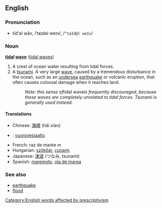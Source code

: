 ==English==
===Pronunciation===
*tīd'əl wāv, /ˈtaɪdəl weɪv/, /<tt>"taId@l weIv</tt>/

===Noun===
'''[[tidal]] [[wave]]''' ([[tidal waves]])

#A crest of ocean water resulting from tidal forces.
#A [[tsunami]]. A very large [[wave]], caused by a tremendous disturbance in the ocean, such as an [[undersea]] [[earthquake]] or volcanic eruption, that often causes colossal damage when it reaches land.
#: ''Note: this sense of ''tidal wave'' is frequently discouraged, because these waves are completely unrelated to tidal forces.  Tsunami is generally used instead.''

====Translations====
*Chinese: [[海啸]] (hǎi xiào)
*{{fi}}: [[vuorovesiaalto]]
*French: raz de marée ''m''
*Hungarian: [[szökőár]], [[cunami]]
*Japanese: [[津波]] (つなみ, tsunami)
*Spanish: [[maremoto]], [[ola de marea]]

===See also===
*[[earthquake]]
*[[flood]]

[[Category:English words affected by prescriptivism]]